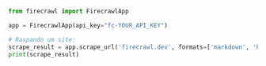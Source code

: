 ```python Python
from firecrawl import FirecrawlApp

app = FirecrawlApp(api_key="fc-YOUR_API_KEY")

# Raspando um site:
scrape_result = app.scrape_url('firecrawl.dev', formats=['markdown', 'html'])
print(scrape_result)
```
